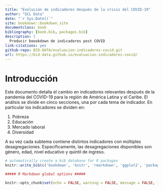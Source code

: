 ```yaml
--- 
title: "Evolución de indicadores después de la crisis del COVID-19"
author: "SCL Data"
date: "`r Sys.Date()`"
site: bookdown::bookdown_site
documentclass: book
bibliography: [book.bib, packages.bib]
description: |
  Producir boookdown de indicadores post COVID
link-citations: yes
github-repo: BID-DATA/evaluacion-indicadores-covid.git
url: https://bid-data.github.io/evaluacion-indicadores-covid/
---
```


# Introducción {-}

Este documento detalla el cambio en indicadores relevantes después de la pandemia del COVID-19 para la región de América Latina y el Caribe. El análisis se divide en cinco secciones, una por cada tema de indicador. En particular los indicadores se dividen en:

1. Pobreza 
2. Educación
3. Mercado laboral
4. Diversidad

A su vez cada subtema contiene distintos indicadores con múltiples desagregaciones. Específicamente, las desagregaciones disponibles son género, edad, nivel educativo y quintil de ingreso. 

```r
# automatically create a bib database for R packages
knitr::write_bib(c('bookdown', 'knitr', 'rmarkdown', 'ggplot2', 'packages.bib'))
```

```r

##### R Markdown global options #####

knitr::opts_chunk$set(echo = FALSE, warning = FALSE, message = FALSE, include = TRUE, fig.align = 'center', out.width = '100%')
```
